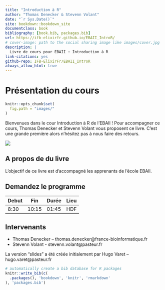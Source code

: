 ```yaml
--- 
title: "Introduction à R"
author: "Thomas Denecker & Stevenn Volant"
date: "`r Sys.Date()`"
site: bookdown::bookdown_site
documentclass: book
bibliography: [book.bib, packages.bib]
url: https://ifb-elixirfr.github.io/EBAII_IntroR/
# cover-image: path to the social sharing image like images/cover.jpg
description: |
  Livre de cours pour EBAII : Introduction à R
link-citations: yes
github-repo: IFB-ElixirFr/EBAII_IntroR
always_allow_html: true
---
```


# Présentation du cours

```r
knitr::opts_chunk$set(
  fig.path = "images/"
)
```

Bienvenues dans le cour Introduction à R de l'EBAII ! Pour accompagner ce cours, Thomas Denecker et Stevenn Volant vous proposent ce livre. C'est une grande première alors n'hésitez pas à nous faire des retours.

<a href='https://zenodo.org/badge/latestdoi/565986541'><img src='https://zenodo.org/badge/565986541.svg'></a> 

## A propos de du livre

L'objectif de ce livre est d'accompagné les apprenants de l'école EBAII.

## Demandez le programme

| Debut      | Fin | Durée | Lieu |
| ----------- | ----------- |----------- |----------- |
| 8:30      | 10:15       | 01:45 | HDF |

## Intervenants

- Thomas Denecker – thomas.denecker@france-bioinformatique.fr 
- Stevenn Volant - stevenn.volant@pasteur.fr

La version "slides" a été créée initialement par Hugo Varet – hugo.varet@pasteur.fr

```r
# automatically create a bib database for R packages
knitr::write_bib(c(
  .packages(), 'bookdown', 'knitr', 'rmarkdown'
), 'packages.bib')
```
